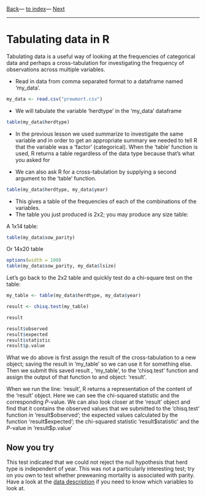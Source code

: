 [Back](lesson4_1.html)---
[to index](../../index.html)---
[Next](../lesson2/lesson4_3.html)

---

# Tabulating data in R

Tabulating data is a useful way of looking at the frequencies of
categorical data and perhaps a cross-tabulation for investigating the
frequency of observations across multiple variables.

* Read in data from comma separated format to a dataframe named
  'my_data'.

```r

my_data <- read.csv("prewmort.csv")

```

* We will tabulate the variable 'herdtype' in the 'my_data' dataframe

```r

table(my_data$herdtype)

```

* In the previous lesson we used summarize to investigate the same
variable and in order to get an appropriate summary we needed to tell
R that the variable was a 'factor' (categorical). When the 'table'
function is used, R returns a table regardless of the data type
because that's what you asked for

* We can also ask R for a cross-tabulation by supplying a second
argument to the 'table' function.

```r

table(my_data$herdtype, my_data$year)

```

* This gives a table of the frequencies of each of the combinations of
  the variables.
* The table you just produced is 2x2; you may produce any size table:

A 1x14 table:

```r

table(my_data$sow_parity)

```

Or 14x20 table

```r

options(width = 100)
table(my_data$sow_parity, my_data$lsize)

```

Let's go back to the 2x2 table and quickly test do a chi-square test
on the table:

```r

my_table <- table(my_data$herdtype, my_data$year)

result <- chisq.test(my_table)

result

result$observed
result$expected
result$statistic
result$p.value

```

What we do above is first assign the result of the cross-tabulation to
a new object; saving the result in 'my\_table' so we can use it for
something else. Then we submit this saved result , 'my\_table', to the
'chisq.test' function and assign the output of that function to and
object: 'result'.

When we run the line: 'result', R returns a representation of the
content of the 'result' object. Here we can see the chi-squared
statistic and the corresponding _P_-value. We can also look closer at
the 'result' object and find that it contains the observed values that
we submitted to the 'chisq.test' function in 'result\$observed'; the
expected values calculated by the function 'result\$expected'; the
chi-squared statistic 'result\$statistic' and the _P_-value in
'result\$p.value'

## Now you try

This test indicated that we could not reject the null hypothesis that
herd type is independent of year. This was not a particularly
interesting test; try on you own to test whether preweaning mortality
is associated with parity. Have a look at the
[data description](../../about_datasets.html) if you need to know
which variables to look at.
